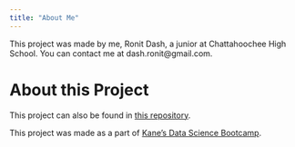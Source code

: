```yaml
---
title: "About Me"
---
```


This project was made by me, Ronit Dash, a junior at Chattahoochee High School. You can contact me at dash.ronit@gmail.com.


# About this Project

This project can also be found in [this repository](https://github.com/DashRon25/csgo-data-project).

This project was made as a part of [Kane's Data Science Bootcamp](https://bootcamp.davidkane.info/).